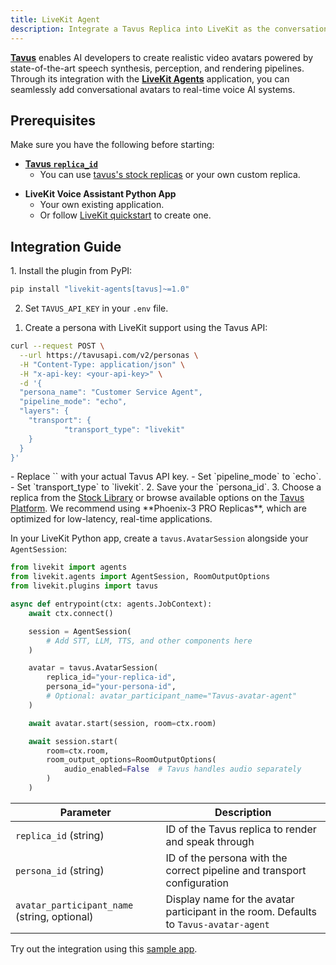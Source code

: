 ```yaml
---
title: LiveKit Agent
description: Integrate a Tavus Replica into LiveKit as the conversational video avatar.
---
```


<a href="https://tavus.io" target="_blank">**Tavus**</a> enables AI developers to create realistic video avatars powered by state-of-the-art speech synthesis, perception, and rendering pipelines. Through its integration with the <a href="https://docs.livekit.io/agents/" target="_blank">**LiveKit Agents**</a> application, you can seamlessly add conversational avatars to real-time voice AI systems.


## Prerequisites

Make sure you have the following before starting:

* <a href="https://platform.tavus.io/replicas" target="_blank">**Tavus `replica_id`**</a>
    - You can use <a href="https://platform.tavus.io/replicas" target="_blank">tavus's stock replicas</a> or your own custom replica.

- **LiveKit Voice Assistant Python App**
    - Your own existing application.
    - Or follow <a href="https://docs.livekit.io/agents/start/voice-ai/" target="_blank">LiveKit quickstart</a> to create one.


## Integration Guide

<Steps>
<Step title="Step 1: Setup and Authentication">
1. Install the plugin from PyPI:

```bash
pip install "livekit-agents[tavus]~=1.0"
```
2. Set `TAVUS_API_KEY` in your `.env` file.

</Step>
<Step title="Step 2: Configure Replica and Persona">

1. Create a persona with LiveKit support using the Tavus API:

```bash {7, 10}
curl --request POST \
  --url https://tavusapi.com/v2/personas \
  -H "Content-Type: application/json" \
  -H "x-api-key: <your-api-key>" \
  -d '{
  "persona_name": "Customer Service Agent",
  "pipeline_mode": "echo",
  "layers": {
    "transport": {
            "transport_type": "livekit"
    }
  }
}'
```
<Note>
- Replace `<your_api_key>` with your actual Tavus API key.  
- Set `pipeline_mode` to `echo`.  
- Set `transport_type` to `livekit`.
</Note>
2. Save your the `persona_id`.
3. Choose a replica from the <a href="/sections/replica/stock-replicas" target="_blank" rel="noopener noreferrer">Stock Library</a> or browse available options on the <a href="https://platform.tavus.io/replicas" target="_blank" rel="noopener noreferrer">Tavus Platform</a>.

<Tip>
We recommend using **Phoenix-3 PRO Replicas**, which are optimized for low-latency, real-time applications.
</Tip>
</Step>
<Step title="Step 3: Add AvatarSession to AgentSession">

In your LiveKit Python app, create a `tavus.AvatarSession` alongside your `AgentSession`:

```python {12-16, 18}
from livekit import agents
from livekit.agents import AgentSession, RoomOutputOptions
from livekit.plugins import tavus

async def entrypoint(ctx: agents.JobContext):
    await ctx.connect()

    session = AgentSession(
        # Add STT, LLM, TTS, and other components here
    )

    avatar = tavus.AvatarSession(
        replica_id="your-replica-id",
        persona_id="your-persona-id",
        # Optional: avatar_participant_name="Tavus-avatar-agent"
    )

    await avatar.start(session, room=ctx.room)

    await session.start(
        room=ctx.room,
        room_output_options=RoomOutputOptions(
            audio_enabled=False  # Tavus handles audio separately
        )
    )
```

| Parameter                                    | Description                                                                           |
| -------------------------------------------- | ------------------------------------------------------------------------------------- |
| `replica_id` (string)                        | ID of the Tavus replica to render and speak through                                   |
| `persona_id` (string)                        | ID of the persona with the correct pipeline and transport configuration               |
| `avatar_participant_name` (string, optional) | Display name for the avatar participant in the room. Defaults to `Tavus-avatar-agent` |

</Step>
</Steps>

<Note>
Try out the integration using this <a href="https://github.com/livekit-examples/python-agents-examples/tree/main/avatars/tavus" target="_blank">sample app</a>.
</Note>
